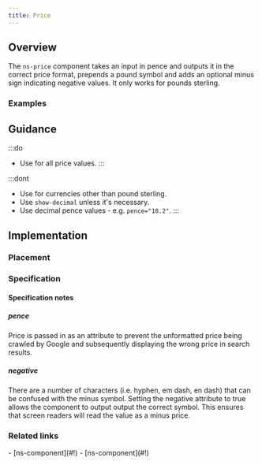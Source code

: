 ```yaml
---
title: Price
---
```




## Overview

<CompDetails name={componentName} />

The `ns-price` component takes an input in pence and outputs it in the correct price format, prepends a pound symbol and adds an optional minus sign indicating negative values. It only works for pounds sterling.

### Examples

<ExampleViewer type="standard" />

## Guidance

:::do
- Use for all price values.
:::

:::dont
- Use for currencies other than pound sterling.
- Use `show-decimal` unless it's necessary.
- Use decimal pence values - e.g. `pence="10.2"`.
:::

## Implementation

### Placement

<Placement name={componentName} />

### Specification

<Specification name={componentName} />

#### Specification notes

##### pence

Price is passed in as an attribute to prevent the unformatted price being crawled by Google and subsequently displaying the wrong price in search results.

##### negative

There are a number of characters (i.e. hyphen, em dash, en dash) that can be confused with the minus symbol. Setting the negative attribute to true allows the component to output output the correct symbol. This ensures that screen readers will read the value as a minus price.

### Related links

<RelatedLinks name={componentName}>
- [ns-component](#!)
- [ns-component](#!)
</RelatedLinks>
